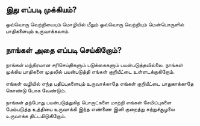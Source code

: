 
## இது எப்படி முக்கியம்?

<div className="h-2"/>

ஒவ்வொரு வெற்றியையும் மொழியில் மீறும் ஒவ்வொரு வெற்றியும் மென்பொருளில் பாதிகளையும் உருவாக்கலாம்.

<div className="h-8"/>

<ThreeChart />

<div className="h-8"/>

## நாங்கள் அதை எப்படி செய்கிறோம்?

<div className="h-2"/>

நாங்கள் மந்திரமான சரிசெய்திகளும் படுக்கைகளும் பயன்படுத்தவில்லை. நாங்கள் முக்கிய பாதிகளை முதலில் பயன்படுத்தி எங்கள் குறியீட்டை உள்ளடக்குகிறோம்.

<div className="h-2"/>

எங்கள் வழியில் எந்த பதிப்புகளையும் உருவாக்காதே எங்கள் குறியீட்டை பாதுகாக்காதே கொண்டு போக வேண்டும்.

<div className="h-2"/>

நாங்கள் தற்போது பயன்படுத்துகிற பொருட்களை மாற்றி எங்கள் சேமிப்புகளை மேம்படுத்த உத்தியை உருவாக்கி இந்த எண்ணை இனி குறைத்து சுற்றுச்சூழலை உருவாக்க திட்டமிடுகிறோம்.

